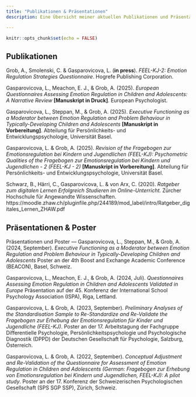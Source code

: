 ```yaml
---
title: "Publikationen & Präsentationen"
description: Eine Übersicht meiner aktuellen Publikationen und Präsentationen, aufgelistet im APA 7 Format.   

---
```


```r
knitr::opts_chunk$set(echo = FALSE)
```
Publikationen
---
Grob, A., Smolenski, C. & Gasparovicova, L. (**in press**). *FEEL-KJ-2: Emotion Regulation Strategies Questionnaire*. Hogrefe Publishing Corporation. 

Gasparovicova, L., Meachon, E. J., & Grob, A. (2025). *European Questionnaires Assessing Emotion Regulation in Children and Adolescents: A Narrative Review* **[Manuskript in Druck]**. European Psychologist. 

Gasparovicova, L., Steppan, M., & Grob, A. (2025). *Executive Functioning as a Moderator between Emotion Regulation and Problem Behaviour in Typically-Developing Children and Adolescents* **[Manuskript in Vorbereitung]**. Abteilung für Persönlichkeits- und Entwicklungspsychologie, Universität Basel.

Gasparovicova, L. & Grob, A. (2025). *Revision of the Fragebogen zur Emotionsregulation bei Kindern und Jugendlichen (FEEL-KJ): Psychometric Qualities of the Fragebogen zur Emotionsregulation bei Kindern und Jugendlichen - 2 (FEEL-KJ - 2)* **[Manuskript in Vorbereitung]**. Abteilung für Persönlichkeits- und Entwicklungspsychologie, Universität Basel.

Schwarz, B., Härri, C., Gasparovicova, L. & von Arx, C. (2020). *Ratgeber zum digitalen Lernen
Erfolgreich Studieren im Online-Unterricht.* Zürcher Hochschule für Angewandte Wissenschaften. https://moodle.zhaw.ch/pluginfile.php/244189/mod_label/intro/Ratgeber_digitales_Lernen_ZHAW.pdf




Präsentationen & Poster
---

Präsentationen und Poster ---
Gasparovicova, L., Steppan, M., & Grob, A. (2024, September).
*Executive Functioning as a Moderator between Emotion Regulation and Problem Behaviour in Typically-Developing Children and Adolescents* Poster an der 4th Boost and Exchange Academic Conference (BEACON), Basel, Schweiz.

Gasparovicova, L., Meachon, E. J., & Grob, A. (2024, Juli). *Questionnaires Assessing Emotion Regulation in Children and Adolescents Validated in Europe* Präsentation auf der 45. Konferenz der International School Psychology Association (ISPA), Riga, Lettland.

Gasparovicova, L. & Grob, A. (2023, September). *Preliminary Analyses of the Standardisation Sample to Re-Standardize and Re-Validate the Fragebogen zur Erhebung der Emotionsregulation für Kinder und Jugendliche (FEEL-KJ)*. Poster an der 17. Arbeitstagung der Fachgruppe Differentielle
Psychologie, Persönlichkeitspsychologie und Psychologische Diagnostik
(DPPD) der Deutschen Gesellschaft für Psychologie, Salzburg, Österreich.

Gasparovicova, L. & Grob, A. (2022, September). *Conceptual Adjustment and Re-Validation of the Questionnaire for Assessment of Emotion Regulation in Children and Adolescents (German: Fragebogen zur Erhebung von Emotionsregulation bei Kindern und Jugendlichen, FEEL-KJ): A pilot study*. Poster an der 17. Konferenz der Schweizerischen Psychologischen Gesellschaft (SPS SGP SSP), Zürich, Schweiz.
